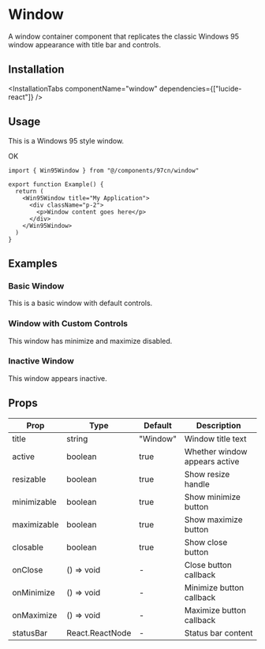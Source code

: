 
# Window

A window container component that replicates the classic Windows 95 window appearance with title bar and controls.

## Installation

<InstallationTabs 
  componentName="window" 
  dependencies={["lucide-react"]}
/>

## Usage

<AutoPreview>
  <Win95Window title="My Application" className="w-80 h-48">
    <div className="p-2">
      <p className="text-xs text-win95-black mb-2">This is a Windows 95 style window.</p>
      <Win95Button>OK</Win95Button>
    </div>
  </Win95Window>
</AutoPreview>

```tsx
import { Win95Window } from "@/components/97cn/window"

export function Example() {
  return (
    <Win95Window title="My Application">
      <div className="p-2">
        <p>Window content goes here</p>
      </div>
    </Win95Window>
  )
}
```

## Examples

### Basic Window

<ComponentPreview>
  <Win95Window title="Notepad" className="w-72 h-40">
    <div className="p-2 text-xs text-win95-black">
      This is a basic window with default controls.
    </div>
  </Win95Window>
</ComponentPreview>

### Window with Custom Controls

<ComponentPreview>
  <Win95Window 
    title="Calculator" 
    className="w-64 h-32"
    minimizable={false}
    maximizable={false}
  >
    <div className="p-2 text-xs text-win95-black">
      This window has minimize and maximize disabled.
    </div>
  </Win95Window>
</ComponentPreview>

### Inactive Window

<ComponentPreview>
  <Win95Window 
    title="Background Window" 
    className="w-72 h-32"
    active={false}
  >
    <div className="p-2 text-xs text-win95-black">
      This window appears inactive.
    </div>
  </Win95Window>
</ComponentPreview>

## Props

| Prop | Type | Default | Description |
|------|------|---------|-------------|
| title | string | "Window" | Window title text |
| active | boolean | true | Whether window appears active |
| resizable | boolean | true | Show resize handle |
| minimizable | boolean | true | Show minimize button |
| maximizable | boolean | true | Show maximize button |
| closable | boolean | true | Show close button |
| onClose | () => void | - | Close button callback |
| onMinimize | () => void | - | Minimize button callback |
| onMaximize | () => void | - | Maximize button callback |
| statusBar | React.ReactNode | - | Status bar content |